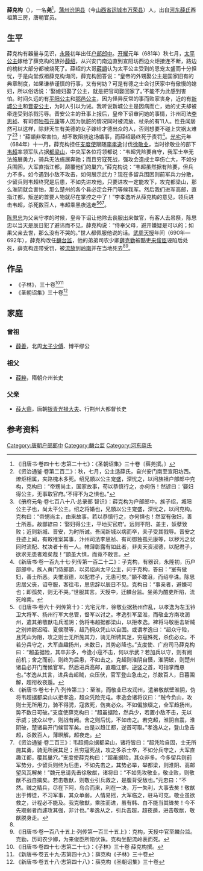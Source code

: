 '''薛克构'''（{{bd|？||？| |catIdx=X}}），一名'''尧'''<ref>《旧唐书·卷四十七·志第二十七》：《圣朝诏集》三十卷〔薛尧撰。〕</ref>，[[蒲州|蒲州]][[汾阴县|汾阴县]]（今[[山西省|山西省]][[运城市|运城市]][[万荣县|万荣县]]）人，出自[[河东薛氏|河东薛氏]]西祖第三房，唐朝官员。

==生平==
薛克构有器量与见识，[[永隆_(唐朝)|永隆]]初年出任[[户部|户部]][[郎中_(官职)|郎中]]。[[开耀|开耀]]元年（681年）秋七月，[[太平公主|太平公主]]嫁给了薛克构的族孙[[薛绍|薛绍]]，从兴安门南边直到宣阳坊西边火炬接连不断，路边的槐树大部分都被烧死了。薛绍的大哥[[薛顗|薛顗]]认为太平公主受到的恩宠太盛而十分担忧，于是向堂叔祖薛克构询问，薛克构回答说：“皇帝的外甥娶公主是国家旧有的典章制度，如果谦恭谨慎的行事，又有何妨？可是有德之士会讨厌家中有傲慢的媳妇，所以俗话说：‘娶媳妇娶了公主，就是把官司娶回家了。’不能不为此感到害怕。时间久远的有[[平阳公主|平阳公主]]和[[鄂邑公主|鄂邑公主]]，因为怪异反常的事而败家丧身，近的有[[新城公主|新城公主]]和[[晋安公主_(唐太宗)|晋安公主]]，为时人引以为诫。我听说新城公主是因病而亡，她的丈夫却被牵连受到杀戮污辱。晋安公主的丑事上报后，皇帝下诏审问她的事情，汴州司法[[李思祯|李思祯]]、有司御[[独孤元康|独孤元康]]等人因为肮脏的情况同时被流放、杖杀的有11人。性丑闻居然可以这样，除非天生有美德的女子嫁给才德出众的人，否则想要不碰上灾祸太难了<ref>《资治通鉴·卷第二百二》：秋，七月，公主适薛氏，自兴安门南至宣阳坊西。燎炬相属，夹路槐木多死。绍兄顗以公主宠盛，深忧之，以问族祖户部郎中克构，克构曰：“帝甥尚主，国家故事，苟以恭慎行之，亦何伤！然谚曰：‘娶妇得公主，无事取官府。’不得不为之惧也。”</ref><ref>《册府元龟·卷七百八十八·总录部 智识》：薛克构为户部郎中。族子绍，城阳公主子也，尚太平公主。绍之将婚也，兄顗以公主宠盛，深忧之，以问克构。克构曰：“帝甥尚主，由来故事。若以恭慎行之，亦何惧也！然室有傲妇，善士所恶。故鄙谚曰：‘娶妇得公主，平地买官府’。远则平阳、盖主，妖孽致败；近则新城、晋安，为时所诫。吾闻新城以病而卒，夫子受其戮辱。晋安之丑迹上闻，有敕推案其事，汴州司法李思祯、有司御独孤元康等，以秽污之状同时流配、杖决者十有一人。帷薄彰露有如此者，非夫天资淑德，以配君子，欲求无患者难矣哉！”顗虽大惧，而竟不敢言。</ref>！”薛顗非常害怕，却不敢阻挠这场婚事，而薛绍最终死于责罚<ref name=autogenerated1>《新唐书·卷一百九十七·列传第一百二十二》：子克构，有器识，永隆初，历户部郎中。族人黄门侍郎顗，以弟绍尚太平公主，问于克构，答曰：“室有傲妇，善士所恶。夫惟淑德，以配君子，无患可矣。”顗不敢沮，而绍卒诛。陈思忠居父丧，诏夺服，客往弔，思忠辞以辰日不见。克构曰：“事亲者，避嫌可也；即孤矣，则无不哭。”世服其言。天授中，迁麟台监。坐弟为酷吏所陷，流死岭南。</ref>。[[光宅|光宅]]元年（684年）十一月，薛克构担任[[支度使|支度使]]跟随[[李孝逸|李孝逸]]讨伐[[徐敬业|徐敬业]]，当时徐敬业的部下[[韦超|韦超]]率领军队占据[[都梁山|都梁山]]，中央军各位将领都说：“韦超凭险要自守，我军士卒无法施展勇力，骑兵无法施展奔驰；而且穷寇死战，强攻会造成士卒伤亡大，不如分兵围困，大军直指江都，颠覆他们的巢穴。”薛克构说：“韦超虽然据有险要，但兵力不多。如今遇到小敌不攻击，如何展示武力？现在多留兵围困则前军兵力分散，少留兵则韦超终究是后患，不如先进攻他，只要进攻一定能攻下，攻克都梁山，那么淮阴就会害怕，那么楚州的各个县必定会开门等候我军。然后我们进军高邮，直指江都，叛逆的首要人物就尽在掌控之中了！”李孝逸听从薛克构的意见，领兵进击韦超，杀死数百人，韦超乘黑夜逃走<ref>《旧唐书·卷六十·列传第十》：光宅元年，徐敬业据扬州作乱，以孝逸为左玉钤卫大将军、扬州行军大总管，督军以讨之。孝逸引军至淮，而敬业方南攻润州，遣其弟敬猷屯兵淮阴；伪将韦超据都梁山，以拒孝逸。裨将马敬臣击斩贼之别帅尉迟昭、夏侯瓒等，超乃拥众凭山以自固。或谓孝逸曰：“超众守险，且凭山为阻，攻之则士无所施其力，骑无所骋其足，穷寇殊死，杀伤必众。不若分兵守之，大军直趣扬州，未数日，其势必降也。”支度使、广府司马薛克构曰：“超虽据险，其卒非多，今逢小寇不击，何以示武？若加兵以守，则有阙前机；舍之而前，则终为后患，不如击之。克超则淮阴自慑，淮阴破，则楚州诸县必开门而候官军。然后进兵高邮，直趣江都，逆竖之首，可指掌而悬也。”孝逸从其言，进兵击超贼，众压伏，官军登山急击之，杀数百人，日暮围解，超衔枚夜遁。</ref><ref>《新唐书·卷七十八·列传第三》：至淮，而敬业已攻润州，遣弟敬猷壁淮阴，伪将韦超据都梁山以拒孝逸，超众凭险完屯。孝逸会诸将议曰：“贼今负山，攻则士无所用力，骑不得骋，寇救死，伤夷必众。不如偏旅缀之，全军趋扬州，势不数日可破。”支度使薛克构曰：“超虽据险，然兵少，若置小敌不击，无以示威；披众以守，则战有阙。舍之则后忧，不如击之。若克超，淮阴自震，淮阴破，楚诸县开门候官军矣。由是以趋江都，逆首可取。”孝逸从之，登山急击超，杀数百人，薄暝解，超夜走。</ref><ref>《资治通鉴·卷二百三》：韦超拥众据都梁山，诸将皆曰：“超凭险自固，士无所施其勇，骑无所展其足；且穷寇死战，攻之多杀士卒，不如分兵守之，大军直趣江都，覆其巢穴。”支度使薛克构曰：“超虽据险，其众非多。今多留兵则前军势分，少留兵则终为后患，不如先击之，其势必举，举都梁，则淮阴、高邮望风瓦解矣！”魏元忠请先击徐敬猷，诸将曰：“不如先攻敬业，敬业败，则敬猷不战自擒矣。若击敬猷，则敬业引兵救之，是腹背受敌也。”元忠曰：“不然。贼之精兵，尽在下阿，乌合而来，利在一决，万一失利，大事去矣！敬猷出于博徒，不习军事，其众单弱，人情易摇，大军临之，驻马可克。敬业虽欲救之，计程必不能及。我克敬猷，乘胜而进，虽有韩、白不能当其锋矣！今不先取弱者而遽攻其强，非计也。”孝逸从之，引兵击超，超夜遁，进击敬猷，敬猷脱身走。</ref>。

[[陈思忠|陈思忠]]为父亲守孝的时候，皇帝下诏让他除去丧服出来做官，有客人去吊祭，陈思忠以当天是辰日犯了避讳而不见，薛克构说：“侍奉父母，避开嫌疑是可以的；如果父亲去世，那么没有不哭的。”世人都佩服他说的话。[[武周|武周]][[天授_(武周)|天授]]年间（690年—692年），薛克构改任[[麟台监|麟台监]]，他的弟弟司农少卿[[薛克勤|薛克勤]]被酷吏[[来俊臣|来俊臣]]诬陷后处死，薛克构连带受罚，被[[流放|流放]]到[[岭南|岭南]]并在当地死去<ref name=autogenerated1 /><ref>《旧唐书·卷一百八十五上·列传第一百三十五上》：克构，天授中官至麟台监。克勤，历司农少卿，为来俊臣所陷伏诛。克构坐配流岭表而死。</ref>。

==作品==
*《子林》，三十卷<ref>《旧唐书·卷四十七·志第二十七》：《子林》三十卷 薛克构撰。</ref><ref>《新唐书·卷五十九·志第四十九》：薛克构《子林》三十卷</ref>
*《圣朝诏集》三十卷<ref>《新唐书·卷五十八·志第四十八》：薛克构《圣朝诏集》三十卷</ref>

==家庭==
===曾祖===
*[[薛善|薛善]]，北周[[太子少傅|太子少傅]]、博平缪公

===祖父===
*[[薛粹|薛粹]]，隋朝介州长史 

===父亲===
*[[薛大鼎|薛大鼎]]，唐朝[[银青光禄大夫|银青光禄大夫]]、行荆州大都督长史

==参考资料==
{{reflist}}

{{DEFAULTSORT:X}}
[[Category:唐朝户部郎中|Category:唐朝户部郎中]]
[[Category:麟台监|Category:麟台监]]
[[Category:河东薛氏|Category:河东薛氏]]